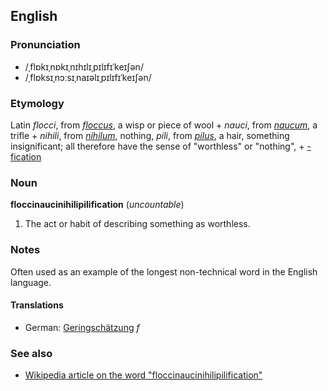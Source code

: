 ==English==
===Pronunciation===
*/ˌflɒkɪˌnɒkɪˌnɪhɪlɪˌpɪlɪfɪˈkeɪʃən/
*/ˌflɒksɪˌnɔːsɪˌnaɪəlɪˌpɪlɪfɪˈkeɪʃən/

===Etymology===
Latin ''flocci'', from ''[[floccus]]'', a wisp or piece of wool + ''nauci'', from ''[[naucum]]'', a trifle + ''nihili'', from ''[[nihilum]]'', nothing, ''pili'', from ''[[pilus]]'', a hair, something insignificant; all therefore have the sense of "worthless" or "nothing", + [[-fication]]

===Noun===
'''floccinaucinihilipilification''' (''uncountable'')

#The act or habit of describing something as worthless.

===Notes===
Often used as an example of the longest non-technical word in the English language.

====Translations====
*German: [[Geringschätzung]] ''f''

===See also===
*[[w:floccinaucinihilipilification|Wikipedia article on the word "floccinaucinihilipilification"]]